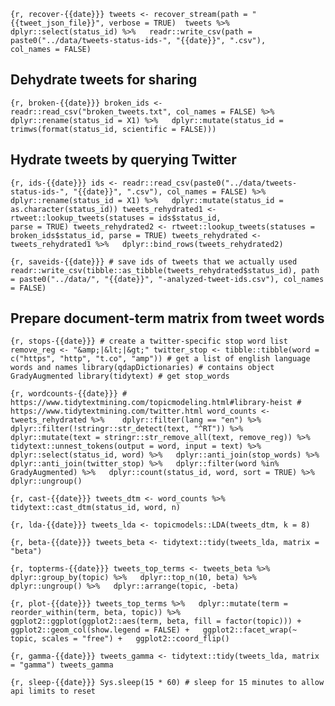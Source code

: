 


```{r, recover-{{date}}}
tweets <- recover_stream(path = "{{tweet_json_file}}", verbose = TRUE) 
tweets %>%
  dplyr::select(status_id) %>%
  readr::write_csv(path = paste0("../data/tweets-status-ids-", "{{date}}", ".csv"), 
                   col_names = FALSE)
```


## Dehydrate tweets for sharing

```{r, broken-{{date}}}
broken_ids <- readr::read_csv("broken_tweets.txt", col_names = FALSE) %>%
  dplyr::rename(status_id = X1) %>%
  dplyr::mutate(status_id = trimws(format(status_id, scientific = FALSE)))
```

## Hydrate tweets by querying Twitter

```{r, ids-{{date}}}
ids <- readr::read_csv(paste0("../data/tweets-status-ids-", "{{date}}", ".csv"), col_names = FALSE) %>%
  dplyr::rename(status_id = X1) %>%
  dplyr::mutate(status_id = as.character(status_id))
tweets_rehydrated1 <- rtweet::lookup_tweets(statuses = ids$status_id, 
                                            parse = TRUE)
tweets_rehydrated2 <- rtweet::lookup_tweets(statuses = broken_ids$status_id, parse = TRUE)
tweets_rehydrated <- tweets_rehydrated1 %>%
  dplyr::bind_rows(tweets_rehydrated2)
```

```{r, saveids-{{date}}}
# save ids of tweets that we actually used
readr::write_csv(tibble::as_tibble(tweets_rehydrated$status_id), path = paste0("../data/", "{{date}}", "-analyzed-tweet-ids.csv"), col_names = FALSE)
```


## Prepare document-term matrix from tweet words

```{r, stops-{{date}}}
# create a twitter-specific stop word list
remove_reg <- "&amp;|&lt;|&gt;"
twitter_stop <- tibble::tibble(word = c("https", "http", "t.co", "amp"))
# get a list of english language words and names
library(qdapDictionaries) # contains object GradyAugmented
library(tidytext) # get stop_words
```

```{r, wordcounts-{{date}}}
# https://www.tidytextmining.com/topicmodeling.html#library-heist
# https://www.tidytextmining.com/twitter.html
word_counts <- tweets_rehydrated %>% 
  dplyr::filter(lang == "en") %>%
  dplyr::filter(!stringr::str_detect(text, "^RT")) %>%
  dplyr::mutate(text = stringr::str_remove_all(text, remove_reg)) %>%
  tidytext::unnest_tokens(output = word, input = text) %>%
  dplyr::select(status_id, word) %>%
  dplyr::anti_join(stop_words) %>%
  dplyr::anti_join(twitter_stop) %>%
  dplyr::filter(word %in% GradyAugmented) %>%
  dplyr::count(status_id, word, sort = TRUE) %>%
  dplyr::ungroup()
```

```{r, cast-{{date}}}
tweets_dtm <- word_counts %>%
  tidytext::cast_dtm(status_id, word, n)
```

```{r, lda-{{date}}}
tweets_lda <- topicmodels::LDA(tweets_dtm, k = 8)
```

```{r, beta-{{date}}}
tweets_beta <- tidytext::tidy(tweets_lda, matrix = "beta")
```

```{r, topterms-{{date}}}
tweets_top_terms <- tweets_beta %>%
  dplyr::group_by(topic) %>%
  dplyr::top_n(10, beta) %>%
  dplyr::ungroup() %>%
  dplyr::arrange(topic, -beta)
```

```{r, plot-{{date}}}
tweets_top_terms %>%
  dplyr::mutate(term = reorder_within(term, beta, topic)) %>%
  ggplot2::ggplot(ggplot2::aes(term, beta, fill = factor(topic))) +
  ggplot2::geom_col(show.legend = FALSE) +
  ggplot2::facet_wrap(~ topic, scales = "free") +
  ggplot2::coord_flip()
```

```{r, gamma-{{date}}}
tweets_gamma <- tidytext::tidy(tweets_lda, matrix = "gamma")
tweets_gamma
```

```{r, sleep-{{date}}}
Sys.sleep(15 * 60) # sleep for 15 minutes to allow api limits to reset
```

